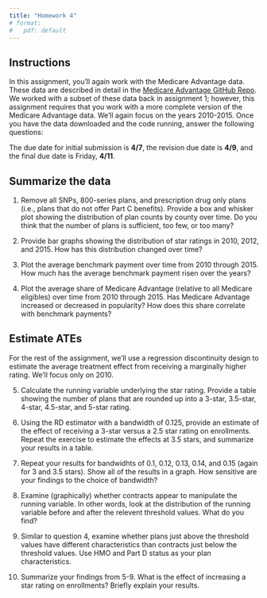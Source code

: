 ```yaml
---
title: "Homework 4"
# format:
#   pdf: default
---
```


## Instructions
In this assignment, you'll again work with the Medicare Advantage data. These data are described in detail in the [Medicare Advantage GitHub Repo](https://github.com/imccart/ma-class). We worked with a subset of these data back in assignment 1; however, this assignment requires that you work with a more complete version of the Medicare Advantage data. We'll again focus on the years 2010-2015. Once you have the data downloaded and the code running, answer the following questions:

The due date for initial submission is **4/7**, the revision due date is **4/9**, and the final due date is Friday, **4/11**.

## Summarize the data
1. Remove all SNPs, 800-series plans, and prescription drug only plans (i.e., plans that do not offer Part C benefits). Provide a box and whisker plot showing the distribution of plan counts by county over time. Do you think that the number of plans is sufficient, too few, or too many?
   
2. Provide bar graphs showing the distribution of star ratings in 2010, 2012, and 2015. How has this distribution changed over time?

3. Plot the average benchmark payment over time from 2010 through 2015. How much has the average benchmark payment risen over the years?

4. Plot the average share of Medicare Advantage (relative to all Medicare eligibles) over time from 2010 through 2015. Has Medicare Advantage increased or decreased in popularity? How does this share correlate with benchmark payments?

## Estimate ATEs
For the rest of the assignment, we'll use a regression discontinuity design to estimate the average treatment effect from receiving a marginally higher rating. We'll focus only on 2010.

5. Calculate the running variable underlying the star rating. Provide a table showing the number of plans that are rounded up into a 3-star, 3.5-star, 4-star, 4.5-star, and 5-star rating.
   
6. Using the RD estimator with a bandwidth of 0.125, provide an estimate of the effect of receiving a 3-star versus a 2.5 star rating on enrollments. Repeat the exercise to estimate the effects at 3.5 stars, and summarize your results in a table.

7. Repeat your results for bandwidhts of 0.1, 0.12, 0.13, 0.14, and 0.15 (again for 3 and 3.5 stars). Show all of the results in a graph. How sensitive are your findings to the choice of bandwidth?

8. Examine (graphically) whether contracts appear to manipulate the running variable. In other words, look at the distribution of the running variable before and after the relevent threshold values. What do you find?

9. Similar to question 4, examine whether plans just above the threshold values have different characteristics than contracts just below the threshold values. Use HMO and Part D status as your plan characteristics.

10. Summarize your findings from 5-9. What is the effect of increasing a star rating on enrollments? Briefly explain your results.